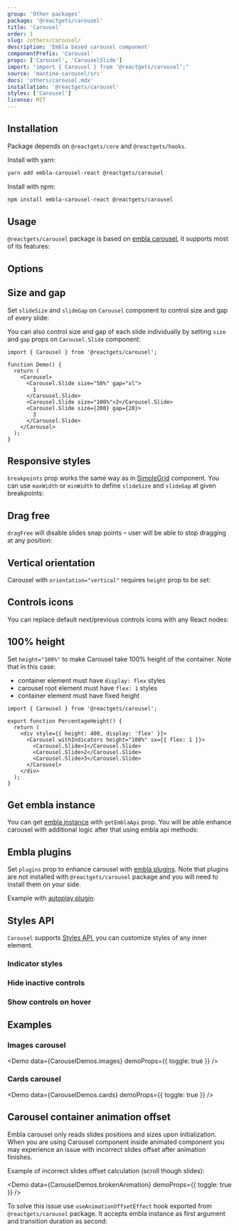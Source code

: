 ```yaml
---
group: 'Other packages'
package: '@reactgets/carousel'
title: 'Carousel'
order: 1
slug: /others/carousel/
description: 'Embla based carousel component'
componentPrefix: 'Carousel'
props: ['Carousel', 'CarouselSlide']
import: "import { Carousel } from '@reactgets/carousel';"
source: 'mantine-carousel/src'
docs: 'others/carousel.mdx'
installation: '@reactgets/carousel'
styles: ['Carousel']
license: MIT
---
```



## Installation

Package depends on `@reactgets/core` and `@reactgets/hooks`.

Install with yarn:

```bash
yarn add embla-carousel-react @reactgets/carousel
```

Install with npm:

```bash
npm install embla-carousel-react @reactgets/carousel
```

## Usage

`@reactgets/carousel` package is based on [embla carousel](https://www.embla-carousel.com/),
it supports most of its features:

<Demo data={CarouselDemos.usage} />

## Options

<Demo data={CarouselDemos.configurator} />

## Size and gap

Set `slideSize` and `slideGap` on `Carousel` component to control size and gap of every slide:

<Demo data={CarouselDemos.multiple} />

You can also control size and gap of each slide individually by setting `size` and `gap` props
on `Carousel.Slide` component:

```tsx
import { Carousel } from '@reactgets/carousel';

function Demo() {
  return (
    <Carousel>
      <Carousel.Slide size="50%" gap="xl">
        1
      </Carousel.Slide>
      <Carousel.Slide size="100%">2</Carousel.Slide>
      <Carousel.Slide size={200} gap={20}>
        3
      </Carousel.Slide>
    </Carousel>
  );
}
```

## Responsive styles

`breakpoints` prop works the same way as in [SimpleGrid](/core/simple-grid/) component.
You can use `maxWidth` or `minWidth` to define `slideSize` and `slideGap` at given breakpoints:

<Demo data={CarouselDemos.breakpoints} />

## Drag free

`dragFree` will disable slides snap points – user will be able to stop dragging at any position:

<Demo data={CarouselDemos.dragFree} />

## Vertical orientation

Carousel with `orientation="vertical"` requires `height` prop to be set:

<Demo data={CarouselDemos.vertical} />

## Controls icons

You can replace default next/previous controls icons with any React nodes:

<Demo data={CarouselDemos.icons} />

## 100% height

Set `height="100%"` to make Carousel take 100% height of the container. Note that in this case:

- container element must have `display: flex` styles
- carousel root element must have `flex: 1` styles
- container element must have fixed height

```tsx
import { Carousel } from '@reactgets/carousel';

export function PercentageHeight() {
  return (
    <div style={{ height: 400, display: 'flex' }}>
      <Carousel withIndicators height="100%" sx={{ flex: 1 }}>
        <Carousel.Slide>1</Carousel.Slide>
        <Carousel.Slide>2</Carousel.Slide>
        <Carousel.Slide>3</Carousel.Slide>
      </Carousel>
    </div>
  );
}
```

## Get embla instance

You can get [embla instance](https://www.embla-carousel.com/api/methods/) with `getEmblaApi` prop.
You will be able enhance carousel with additional logic after that using embla api methods:

<Demo data={CarouselDemos.progress} />

## Embla plugins

Set `plugins` prop to enhance carousel with [embla plugins](https://www.embla-carousel.com/plugins/).
Note that plugins are not installed with `@reactgets/carousel` package and you will need to
install them on your side.

Example with [autoplay plugin](https://www.embla-carousel.com/plugins/autoplay/):

<Demo data={CarouselDemos.autoplay} />

## Styles API

`Carousel` supports [Styles API](/styles/styles-api/), you can customize styles of any inner element.

### Indicator styles

<Demo data={CarouselDemos.indicatorStyles} />

### Hide inactive controls

<Demo data={CarouselDemos.controlsStyles} />

### Show controls on hover

<Demo data={CarouselDemos.controlsHover} />

## Examples

### Images carousel

<Demo data={CarouselDemos.images} demoProps={{ toggle: true }} />

### Cards carousel

<Demo data={CarouselDemos.cards} demoProps={{ toggle: true }} />

## Carousel container animation offset

Embla carousel only reads slides positions and sizes upon initialization. When you are using Carousel
component inside animated component you may experience an issue with incorrect slides offset after
animation finishes.

Example of incorrect slides offset calculation (scroll though slides):

<Demo data={CarouselDemos.brokenAnimation} demoProps={{ toggle: true }} />

To solve this issue use `useAnimationOffsetEffect` hook exported from `@reactgets/carousel` package.
It accepts embla instance as first argument and transition duration as second:

<Demo data={CarouselDemos.animationOffset} />
